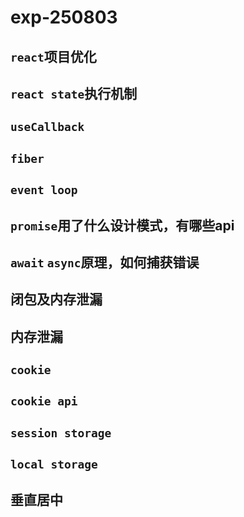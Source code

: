 # exp-250803

## `react`项目优化

## `react state`执行机制

## `useCallback`

## `fiber`

## `event loop`

## `promise`用了什么设计模式，有哪些api

## `await` `async`原理，如何捕获错误

## 闭包及内存泄漏

## 内存泄漏

## `cookie`

## `cookie api`

## `session storage`

## `local storage`

## 垂直居中
